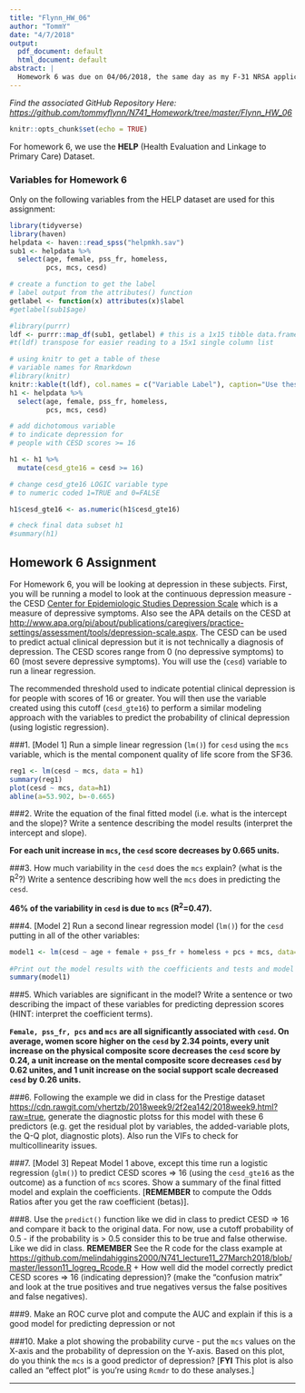 ```yaml
---
title: "Flynn_HW_06"
author: "TommY"
date: "4/7/2018"
output:
  pdf_document: default
  html_document: default
abstract: |
  Homework 6 was due on 04/06/2018, the same day as my F-31 NRSA application. I wasn't able to complete both. My apologies for being late on this assignment. I wanted to get it done anyway, so I don't get behind. Thanks.
---
```


_Find the associated GitHub Repository Here: [https://github.com/tommyflynn/N741_Homework/tree/master/Flynn_HW_06](https://github.com/tommyflynn/N741_Homework/tree/master/Flynn_HW_06)_


```r
knitr::opts_chunk$set(echo = TRUE)
```

For homework 6, we use the **HELP** (Health Evaluation and Linkage to Primary Care) Dataset.


### Variables for Homework 6

Only on the following variables from the HELP dataset are used for this assignment:

```r
library(tidyverse)
library(haven)
helpdata <- haven::read_spss("helpmkh.sav")
sub1 <- helpdata %>%
  select(age, female, pss_fr, homeless, 
         pcs, mcs, cesd)

# create a function to get the label
# label output from the attributes() function
getlabel <- function(x) attributes(x)$label
#getlabel(sub1$age)

#library(purrr)
ldf <- purrr::map_df(sub1, getlabel) # this is a 1x15 tibble data.frame
#t(ldf) transpose for easier reading to a 15x1 single column list

# using knitr to get a table of these
# variable names for Rmarkdown
#library(knitr)
knitr::kable(t(ldf), col.names = c("Variable Label"), caption="Use these variables from HELP dataset for Homework 06")
h1 <- helpdata %>%
  select(age, female, pss_fr, homeless, 
         pcs, mcs, cesd)

# add dichotomous variable
# to indicate depression for
# people with CESD scores >= 16

h1 <- h1 %>%
  mutate(cesd_gte16 = cesd >= 16)

# change cesd_gte16 LOGIC variable type
# to numeric coded 1=TRUE and 0=FALSE

h1$cesd_gte16 <- as.numeric(h1$cesd_gte16)

# check final data subset h1
#summary(h1)

```

## Homework 6 Assignment


For Homework 6, you will be looking at depression in these subjects. First, you will be running a model to look at the continuous depression measure - the CESD [Center for Epidemiologic Studies Depression Scale](http://cesd-r.com/) which is a measure of depressive symptoms. Also see the APA details on the CESD at [http://www.apa.org/pi/about/publications/caregivers/practice-settings/assessment/tools/depression-scale.aspx](http://www.apa.org/pi/about/publications/caregivers/practice-settings/assessment/tools/depression-scale.aspx). The CESD can be used to predict actual clinical depression but it is not technically a diagnosis of depression. The CESD scores range from 0 (no depressive symptoms) to 60 (most severe depressive symptoms). You will use the (`cesd`) variable to run a linear regression.

The recommended threshold used to indicate potential clinical depression is for people with scores of 16 or greater. You will then use the variable created using this cutoff (`cesd_gte16`) to perform a similar modeling approach with the variables to predict the probability of clinical depression (using logistic regression).



###1. [Model 1] Run a simple linear regression (`lm()`) for `cesd` using the `mcs` variable, which is the mental component quality of life score from the SF36.
```r
reg1 <- lm(cesd ~ mcs, data = h1)
summary(reg1)
plot(cesd ~ mcs, data=h1)
abline(a=53.902, b=-0.665)
```



###2. Write the equation of the final fitted model (i.e. what is the intercept and the slope)? Write a sentence describing the model results (interpret the intercept and slope). 

\begin{equation}
  cesd = 53.902 - (0.665)mcs
\end{equation}
__For each unit increase in `mcs`, the `cesd` score decreases by 0.665 units.__


###3. How much variability in the `cesd` does the `mcs` explain? (what is the R<sup>2</sup>?) Write a sentence describing how well the `mcs` does in predicting the `cesd`.

__46% of the variability in `cesd` is due to `mcs` (R<sup>2</sup>=0.47).__


###4. [Model 2] Run a second linear regression model (`lm()`) for the `cesd` putting in all of the other variables:
```r
model1 <- lm(cesd ~ age + female + pss_fr + homeless + pcs + mcs, data=h1)
    
#Print out the model results with the coefficients and tests and model fit statistics.
summary(model1)
```

###5. Which variables are significant in the model? Write a sentence or two describing the impact of these variables for predicting depression scores (HINT: interpret the coefficient terms).

__`Female, pss_fr, pcs` and `mcs` are all significantly associated with `cesd`. On average, women score higher on the `cesd` by 2.34 points, every unit increase on the physical composite score decreases the `cesd` score by 0.24, a unit increase on the mental composite score decreases `cesd` by 0.62 unites, and 1 unit increase on the social support scale decreased `cesd` by 0.26 units.__

###6. Following the example we did in class for the Prestige dataset [https://cdn.rawgit.com/vhertzb/2018week9/2f2ea142/2018week9.html?raw=true](https://cdn.rawgit.com/vhertzb/2018week9/2f2ea142/2018week9.html?raw=true), generate the diagnostic plotss for this model with these 6 predictors (e.g. get the residual plot by variables, the added-variable plots, the Q-Q plot, diagnostic plots). Also run the VIFs to check for multicollinearity issues.

###7. [Model 3] Repeat Model 1 above, except this time run a logistic regression (`glm()`) to predict CESD scores => 16 (using the `cesd_gte16` as the outcome) as a function of `mcs` scores. Show a summary of the final fitted model and explain the coefficients. [**REMEMBER** to compute the Odds Ratios after you get the raw coefficient (betas)].

###8. Use the `predict()` function like we did in class to predict CESD => 16 and compare it back to the original data. For now, use a cutoff probability of 0.5 - if the probability is > 0.5 consider this to be true and false otherwise. Like we did in class. **REMEMBER** See the R code for the class example at [https://github.com/melindahiggins2000/N741_lecture11_27March2018/blob/master/lesson11_logreg_Rcode.R](https://github.com/melindahiggins2000/N741_lecture11_27March2018/blob/master/lesson11_logreg_Rcode.R)
    + How well did the model correctly predict CESD scores => 16 (indicating depression)? (make the "confusion matrix" and look at the true positives and true negatives versus the false positives and false negatives).
    
###9. Make an ROC curve plot and compute the AUC and explain if this is a good model for predicting depression or not

###10. Make a plot showing the probability curve - put the `mcs` values on the X-axis and the probability of depression on the Y-axis. Based on this plot, do you think the `mcs` is a good predictor of depression? [**FYI** This plot is also called an "effect plot" is you're using `Rcmdr` to do these analyses.]

---